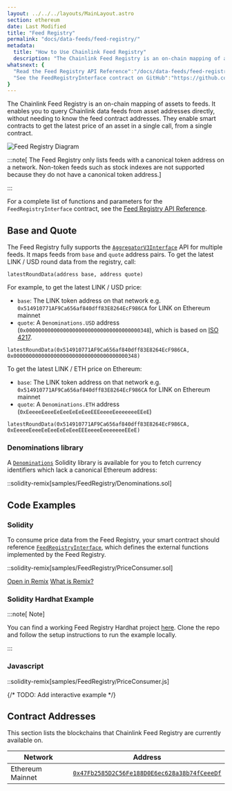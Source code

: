 ---
layout: ../../../layouts/MainLayout.astro
section: ethereum
date: Last Modified
title: "Feed Registry"
permalink: "docs/data-feeds/feed-registry/"
metadata:
  title: "How to Use Chainlink Feed Registry"
  description: "The Chainlink Feed Registry is an on-chain mapping of assets to feeds. It allows users and DeFi protocols to query Chainlink data feeds from a given pair of asset and denomination addresses."
whatsnext: {
  "Read the Feed Registry API Reference":"/docs/data-feeds/feed-registry/feed-registry-functions/",
  "See the FeedRegistryInterface contract on GitHub":"https://github.com/smartcontractkit/chainlink/blob/develop/contracts/src/v0.8/interfaces/FeedRegistryInterface.sol"
}
---

The Chainlink Feed Registry is an on-chain mapping of assets to feeds. It enables you to query Chainlink data feeds from asset addresses directly, without needing to know the feed contract addresses. They enable smart contracts to get the latest price of an asset in a single call, from a single contract.

![Feed Registry Diagram](/files/feed-registry.png)

:::note[ The Feed Registry only lists feeds with a canonical token address on a network. Non-token feeds such as stock indexes are not supported because they do not have a canonical token address.]

:::

For a complete list of functions and parameters for the `FeedRegistryInterface` contract, see the [Feed Registry API Reference](/docs/data-feeds/feed-registry/feed-registry-functions/).

## Base and Quote

The Feed Registry fully supports the [`AggregatorV3Interface`](https://github.com/smartcontractkit/chainlink/blob/develop/contracts/src/v0.8/interfaces/AggregatorV3Interface.sol) API for multiple feeds. It maps feeds from `base` and `quote` address pairs. To get the latest LINK / USD round data from the registry, call:

```solidity
latestRoundData(address base, address quote)
```

For example, to get the latest LINK / USD price:

- `base`: The LINK token address on that network e.g. `0x514910771AF9Ca656af840dff83E8264EcF986CA` for LINK on Ethereum mainnet
- `quote`: A `Denominations.USD` address (`0x0000000000000000000000000000000000000348`), which is based on [ISO 4217](https://en.wikipedia.org/wiki/ISO_4217).

```solidity Mainnet
latestRoundData(0x514910771AF9Ca656af840dff83E8264EcF986CA, 0x0000000000000000000000000000000000000348)
```

To get the latest LINK / ETH price on Ethereum:

- `base`: The LINK token address on that network e.g. `0x514910771AF9Ca656af840dff83E8264EcF986CA` for LINK on Ethereum mainnet
- `quote`: A `Denominations.ETH` address (`0xEeeeeEeeeEeEeeEeEeEeeEEEeeeeEeeeeeeeEEeE`)

```solidity Mainnet
latestRoundData(0x514910771AF9Ca656af840dff83E8264EcF986CA, 0xEeeeeEeeeEeEeeEeEeEeeEEEeeeeEeeeeeeeEEeE)
```

### Denominations library

A [`Denominations`](https://github.com/smartcontractkit/chainlink/blob/develop/contracts/src/v0.8/Denominations.sol) Solidity library is available for you to fetch currency identifiers which lack a canonical Ethereum address:


::solidity-remix[samples/FeedRegistry/Denominations.sol]


## Code Examples

### Solidity

To consume price data from the Feed Registry, your smart contract should reference [`FeedRegistryInterface`](https://github.com/smartcontractkit/chainlink/blob/develop/contracts/src/v0.8/interfaces/FeedRegistryInterface.sol), which defines the external functions implemented by the Feed Registry.


::solidity-remix[samples/FeedRegistry/PriceConsumer.sol]


<div class="remix-callout">
    <a href="https://remix.ethereum.org/#url=https://docs.chain.link/samples/FeedRegistry/PriceConsumer.sol" target="_blank" >Open in Remix</a>
    <a href="/docs/conceptual-overview/#what-is-remix" >What is Remix?</a>
</div>


### Solidity Hardhat Example

:::note[ Note]

 You can find a working Feed Registry Hardhat project [here](https://github.com/smartcontractkit/feed-registry-example). Clone the repo and follow the setup instructions to run the example locally.

:::


### Javascript


::solidity-remix[samples/FeedRegistry/PriceConsumer.js]

{/* TODO: Add interactive example <script src="/get-latest-price-feed-registry.js"></script> */}

## Contract Addresses

This section lists the blockchains that Chainlink Feed Registry are currently available on.

|Network|Address|
|---|---|
|Ethereum Mainnet|[`0x47Fb2585D2C56Fe188D0E6ec628a38b74fCeeeDf`](https://etherscan.io/address/0x47Fb2585D2C56Fe188D0E6ec628a38b74fCeeeDf)|

